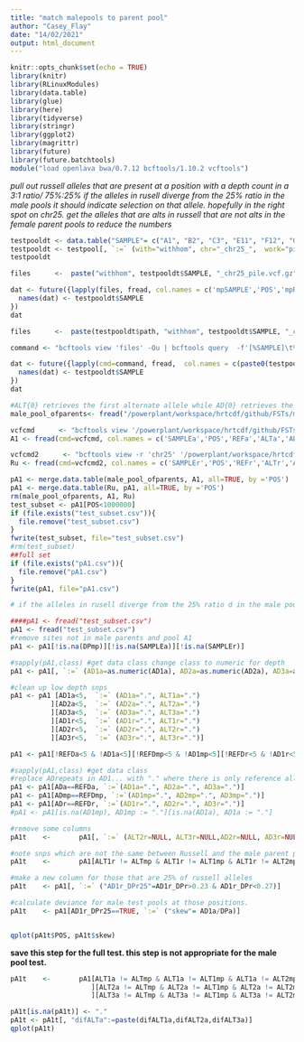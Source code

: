 ```yaml
---
title: "match malepools to parent pool"
author: "Casey_Flay"
date: "14/02/2021"
output: html_document
---
```


```r
knitr::opts_chunk$set(echo = TRUE)
library(knitr)
library(RLinuxModules)
library(data.table)
library(glue)
library(here)
library(tidyverse)
library(stringr)
library(ggplot2)
library(magrittr)
library(future)
library(future.batchtools)
module("load openlava bwa/0.7.12 bcftools/1.10.2 vcftools")
```
*pull out russell alleles that are present at a position with a depth count in a 3:1 ratio/ 75%:25% if the alleles in rusell diverge from the 25% ratio in the male pools it should indicate selection on that allele. hopefully in the right spot on chr25.*
*get the alleles that are alts in russell that are not alts in the female parent pools to reduce the numbers*

```r
testpooldt <- data.table("SAMPLE"= c("A1", "B2", "C3", "E11", "F12", "G13", "H14", "I15", "J16"))
testpooldt <- testpool[, `:=` (with="withhom", chr="_chr25_",  work="pile", vcf=".vcf.gz", filterquery="f", path="/powerplant/workspace/hrtcdf/github/FSTs/malepool/")]
testpooldt

```

```r
files      <-  paste("withhom", testpooldt$SAMPLE, "_chr25_pile.vcf.gz", sep = "")

dat <- future({lapply(files, fread, col.names = c('mpSAMPLE','POS','mpREF','mpALT','mpALT0','mpALT1','mpALT2','mpDP','mpAD0','mpAD1','mpAD2'), key = 'POS')
  names(dat) <- testpooldt$SAMPLE
})
dat
```

```r
files      <-  paste(testpooldt$path, "withhom", testpooldt$SAMPLE, "_chr25_pile.vcf.gz", sep = "")

command <- "bcftools view 'files' -Ou | bcftools query  -f'[%SAMPLE]\t%POS\t%REF\t%ALT\t%ALT{0}\t%ALT{1}\t%ALT{2}\t%DP\t%AD\t%AD{0}\t%AD{1}\t%AD{2}\t%AD{3}\n'"

dat <- future({lapply(cmd=command, fread,  col.names = c(paste0(testpooldt$SAMPLE,"SAMPLE"),'POS',paste0(testpooldt$SAMPLE,'REF'), paste0(testpooldt$SAMPLE,'ALT'), paste0(testpooldt$SAMPLE,'ALT0'), paste0(testpooldt$SAMPLE,'ALT1'), paste0(testpooldt$SAMPLE,'ALT2'),paste0(testpooldt$SAMPLE,'ALT3'), paste0(testpooldt$SAMPLE,'DP'),paste0(testpooldt$SAMPLE,'AD0'),paste0(testpooldt$SAMPLE,'AD1'), paste0(testpooldt$SAMPLE,'AD2'), key = 'POS'))
  names(dat) <- testpooldt$SAMPLE
})
dat
```

```r
#ALT{0} retrieves the first alternate allele while AD{0} retrieves the depth for the reference. col names adjusted to make ALT1 the same as AD1.
male_pool_ofparents<- fread("/powerplant/workspace/hrtcdf/github/FSTs/malepool/malepool_ofparents.csv")

vcfcmd      <- "bcftools view '/powerplant/workspace/hrtcdf/github/FSTs/malepool/A1_chr25_pile.vcf.gz' -Ou | bcftools query  -f'[%SAMPLE]\t%POS\t%REF\t%ALT\t%ALT{0}\t%ALT{1}\t%ALT{2}\t%DP\t%AD\t%AD{0}\t%AD{1}\t%AD{2}\t%AD{3}\n'"
A1 <- fread(cmd=vcfcmd, col.names = c('SAMPLEa','POS','REFa','ALTa','ALT1a','ALT2a','ALT3a','DPa','ADa','REFDa','AD1a','AD2a','AD3a'), key = 'POS')

vcfcmd2      <- "bcftools view -r 'chr25' '/powerplant/workspace/hrtcdf/github/FSTs/Russellalt/Russellpile.vcf.gz' -Ou | bcftools query  -f'[%SAMPLE]\t%POS\t%REF\t%ALT\t%ALT{0}\t%ALT{1}\t%ALT{2}\t%DP\t%AD\t%AD{0}\t%AD{1}\t%AD{2}\t%AD{3}\n'"
Ru <- fread(cmd=vcfcmd2, col.names = c('SAMPLEr','POS','REFr','ALTr','ALT1r','ALT2r','ALT3r','DPr','ADr','REFDr','AD1r','AD2r','AD3r'), key = 'POS')

pA1 <- merge.data.table(male_pool_ofparents, A1, all=TRUE, by ='POS')
pA1 <- merge.data.table(Ru, pA1, all=TRUE, by ='POS')
rm(male_pool_ofparents, A1, Ru)
test_subset <- pA1[POS<1000000]
if (file.exists("test_subset.csv")){
  file.remove("test_subset.csv")
}
fwrite(test_subset, file="test_subset.csv")
#rm(test_subset)
##full set
if (file.exists("pA1.csv")){
  file.remove("pA1.csv")
}
fwrite(pA1, file="pA1.csv")
```

```r
# if the alleles in rusell diverge from the 25% ratio d in the male pools it should indicate selection on that allele. hopefully in the right spot on chr25.

```


```r
####pA1 <- fread("test_subset.csv")
pA1 <- fread("test_subset.csv")
#remove sites not in male parents and pool A1 
pA1 <- pA1[!is.na(DPmp)][!is.na(SAMPLEa)][!is.na(SAMPLEr)]

#sapply(pA1,class) #get data class change class to numeric for depth
pA1 <- pA1[, `:=` (AD1a=as.numeric(AD1a), AD2a=as.numeric(AD2a), AD3a=as.numeric(AD3a), AD1mp=as.numeric(AD1mp), AD2mp=as.numeric(AD2mp), AD3mp=as.numeric(AD3mp), AD1r=as.numeric(AD1r), AD2r=as.numeric(AD2r), AD3r=as.numeric(AD3r))]

#clean up low depth snps
pA1 <- pA1 [AD1a<5,  `:=` (AD1a=".", ALT1a=".")
          ][AD2a<5,  `:=` (AD2a=".", ALT2a=".")
          ][AD3a<5,  `:=` (AD3a=".", ALT3a=".")
          ][AD1r<5,  `:=` (AD1r=".", ALT1r=".")
          ][AD2r<5,  `:=` (AD2r=".", ALT2r=".")
          ][AD3r<5,  `:=` (AD3r=".", ALT3r=".")]

pA1 <- pA1[!REFDa<5 & !AD1a<5][!REFDmp<5 & !AD1mp<5][!REFDr<5 & !AD1r<5] #clean low depth samples as they may give false positives. This could be increased for better accuracy.

#sapply(pA1,class) #get data class
#replace ADrepeats in AD1... with "." where there is only reference alleles.
pA1 <- pA1[ADa==REFDa, `:=`(AD1a=".", AD2a=".", AD3a=".")]
pA1 <- pA1[ADmp==REFDmp, `:=`(AD1mp=".", AD2mp=".", AD3mp=".")]
pA1 <- pA1[ADr==REFDr, `:=`(AD1r=".", AD2r=".", AD3r=".")]
#pA1 <- pA1[is.na(AD1mp), AD1mp := "."][is.na(AD1a), AD1a := "."]
```


```r
#remove some columns
pA1t    <-       pA1[, `:=` (ALT2r=NULL, ALT3r=NULL,AD2r=NULL, AD3r=NULL)]

#note snps which are not the same between Russell and the male parent pool of females mp and calculate their AF.
pA1t    <-       pA1[ALT1r != ALTmp & ALT1r != ALT1mp & ALT1r != ALT2mp & ALT1r != ALT3mp, `:=` ("AD1r_DPr"=(AD1r/DPr))]

#make a new column for those that are 25% of russell alleles
pA1t    <- pA1[, `:=` ("AD1r_DPr25"=AD1r_DPr>0.23 & AD1r_DPr<0.27)]

#calculate deviance for male test pools at those positions.
pA1t    <- pA1[AD1r_DPr25==TRUE, `:=` ("skew"= AD1a/DPa)]


qplot(pA1t$POS, pA1t$skew)
```


**save this step for the full test. this step is not appropriate for the male pool test.**
```r
pA1t    <-       pA1[ALT1a != ALTmp & ALT1a != ALT1mp & ALT1a != ALT2mp & ALT1a != ALT3mp, "difALT1a":=ALT1a
                    ][ALT2a != ALTmp & ALT2a != ALT1mp & ALT2a != ALT2mp & ALT2a != ALT3mp, "difALT2a":=ALT2a
                    ][ALT3a != ALTmp & ALT3a != ALT1mp & ALT3a != ALT2mp & ALT3a != ALT3mp, "difALT3a":=ALT3a]
```

```r
pA1t[is.na(pA1t)] <- "."
pA1t <- pA1t[, "difALTa":=paste(difALT1a,difALT2a,difALT3a)]
qplot(pA1t)


```


